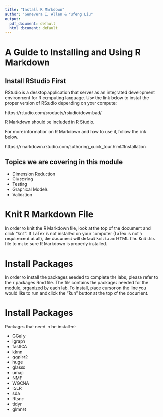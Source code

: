 ```yaml
---
title: "Install R Markdown"
author: "Genevera I. Allen & Yufeng Liu"
output:
  pdf_document: default
  html_document: default
---
```


# A Guide to Installing and Using R Markdown

## Install RStudio First
RStudio is a desktop application that serves as an integrated development environment for R computing language. Use the link below to install the proper version of RStudio depending on your computer.

https://rstudio.com/products/rstudio/download/

R Markdown should be included in R Studio.

For more information on R Markdown and how to use it, follow the link below.

https://rmarkdown.rstudio.com/authoring_quick_tour.html#Installation

## Topics we are covering in this module

- Dimension Reduction
- Clustering
- Testing 
- Graphical Models
- Validation


# Knit R Markdown File
In order to knit the R Markdown file, look at the top of the document and click "knit". If LaTex is not installed on your computer (LaTex is not a requirement at all), the document will default knit to an HTML file. Knit this file to make sure R Markdown is properly installed. 

# Install Packages
In order to install the packages needed to complete the labs, please refer to the r packages Rmd file. The file contains the packages needed for the module, organized by each lab. To install, place cursor on the line you would like to run and click the "Run" button at the top of the document. 

# Install Packages
Packages that need to be installed: 

- GGally
- igraph
- fastICA
- kknn
- ggplot2
- huge
- glasso
- umap
- NMF
- WGCNA
- ISLR
- sda
- Rtsne
- tidyr
- glmnet




